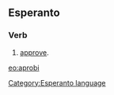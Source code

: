 ==Esperanto==
===Verb===
# [[approve]].

{{Universala Vortaro}}
[[eo:aprobi]]
[[Category:Esperanto language]]